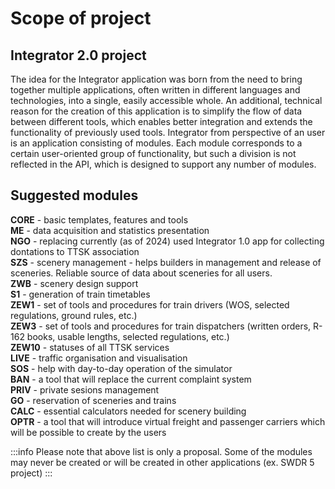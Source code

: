 # Scope of project

## Integrator 2.0 project

The idea for the Integrator application was born from the need to bring together multiple applications, often written in different languages and technologies, into a single, easily accessible whole. An additional, technical reason for the creation of this application is to simplify the flow of data between different tools, which enables better integration and extends the functionality of previously used tools.
Integrator from perspective of an user is an application consisting of modules. Each module corresponds to a certain user-oriented group of functionality, but such a division is not reflected in the API, which is designed to support any number of modules.

## Suggested modules

**CORE** - basic templates, features and tools  
**ME** - data acquisition and statistics presentation  
**NGO** - replacing currently (as of 2024) used Integrator 1.0 app for collecting dontations to TTSK association  
**SZS** - scenery management - helps builders in management and release of sceneries. Reliable source of data about sceneries for all users.  
**ZWB** - scenery design support  
**S1** - generation of train timetables  
**ZEW1** - set of tools and procedures for train drivers (WOS, selected regulations, ground rules, etc.)  
**ZEW3** - set of tools and procedures for train dispatchers (written orders, R-162 books, usable lengths, selected regulations, etc.)  
**ZEW10** - statuses of all TTSK services  
**LIVE** - traffic organisation and visualisation  
**SOS** - help with day-to-day operation of the simulator  
**BAN** - a tool that will replace the current complaint system  
**PRIV** - private sesions management  
**GO** - reservation of sceneries and trains  
**CALC** - essential calculators needed for scenery building  
**OPTR** - a tool that will introduce virtual freight and passenger carriers which will be possible to create by the users  

:::info
Please note that above list is only a proposal. Some of the modules may never be created or will be created in other applications (ex. SWDR 5 project)
:::